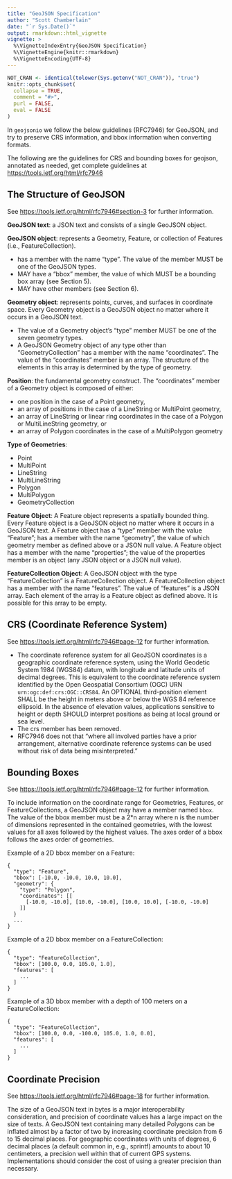 ```yaml
---
title: "GeoJSON Specification"
author: "Scott Chamberlain"
date: "`r Sys.Date()`"
output: rmarkdown::html_vignette
vignette: >
  %\VignetteIndexEntry{GeoJSON Specification}
  %\VignetteEngine{knitr::rmarkdown}
  %\VignetteEncoding{UTF-8}
---
```


```r
NOT_CRAN <- identical(tolower(Sys.getenv("NOT_CRAN")), "true")
knitr::opts_chunk$set(
  collapse = TRUE,
  comment = "#>",
  purl = FALSE,
  eval = FALSE
)
```

In `geojsonio` we follow the below guidelines (RFC7946) for GeoJSON, and try
to preserve CRS information, and bbox information when converting formats.

The following are the guidelines for CRS and bounding boxes for geojson,
annotated as needed, get complete guidelines at <https://tools.ietf.org/html/rfc7946>

## The Structure of GeoJSON

See <https://tools.ietf.org/html/rfc7946#section-3> for further information.

__GeoJSON text__: a JSON text and consists of a single GeoJSON object.

__GeoJSON object__: represents a Geometry, Feature, or collection of Features
(i.e., FeatureCollection).

* has a member with the name "type".  The value of the member
MUST be one of the GeoJSON types.
* MAY have a "bbox" member, the value of which MUST be a bounding
box array (see Section 5).
* MAY have other members (see Section 6).

__Geometry object__: represents points, curves, and surfaces in coordinate
space. Every Geometry object is a GeoJSON object no matter where it occurs
in a GeoJSON text.

* The value of a Geometry object's "type" member MUST be one of the
  seven geometry types.
* A GeoJSON Geometry object of any type other than
  "GeometryCollection" has a member with the name "coordinates".
  The value of the "coordinates" member is an array.  The structure
  of the elements in this array is determined by the type of
  geometry.

__Position__: the fundamental geometry construct.  The "coordinates" member of
a Geometry object is composed of either:

* one position in the case of a Point geometry,
* an array of positions in the case of a LineString or MultiPoint geometry,
* an array of LineString or linear ring coordinates in the case of a
Polygon or MultiLineString geometry, or
* an array of Polygon coordinates in the case of a MultiPolygon geometry

__Type of Geometries__:

* Point
* MultiPoint
* LineString
* MultiLineString
* Polygon
* MultiPolygon
* GeometryCollection

__Feature Object__: A Feature object represents a spatially bounded thing.  Every
Feature object is a GeoJSON object no matter where it occurs in a GeoJSON text. A
Feature object has a "type" member with the value "Feature"; has a member with the
name "geometry", the value of which geometry member as defined above or a JSON
null value. A Feature object has a member with the name "properties"; the value
of the properties member is an object (any JSON object or a JSON null value).

__FeatureCollection Object__: A GeoJSON object with the type "FeatureCollection" is a
FeatureCollection object.  A FeatureCollection object has a member with the name
"features".  The value of "features" is a JSON array. Each element of the array
is a Feature object as defined above.  It is possible for this array to be empty.

## CRS (Coordinate Reference System)

See <https://tools.ietf.org/html/rfc7946#page-12> for further information.

* The coordinate reference system for all GeoJSON coordinates is a geographic
coordinate reference system, using the World Geodetic System 1984 (WGS84)
datum, with longitude and latitude units of decimal degrees.  This is equivalent
to the coordinate reference system identified by the Open Geospatial Consortium (OGC)
URN `urn:ogc:def:crs:OGC::CRS84`. An OPTIONAL third-position element SHALL
be the height in meters above or below the WGS 84 reference ellipsoid.  In the
absence of elevation values, applications sensitive to height or depth SHOULD
interpret positions as being at local ground or sea level.
* The crs member has been removed.
* RFC7946 does not that "where all involved parties have a prior arrangement,
alternative coordinate reference systems can be used without risk of data being
misinterpreted."


## Bounding Boxes

See <https://tools.ietf.org/html/rfc7946#page-12> for further information.

To include information on the coordinate range for Geometries, Features, or
FeatureCollections, a GeoJSON object may have a member named `bbox`. The value of the bbox
member must be a 2*n array where n is the number of dimensions represented in the
contained geometries, with the lowest values for all axes followed by the highest
values. The axes order of a bbox follows the axes order of geometries.

Example of a 2D bbox member on a Feature:

```
{
  "type": "Feature",
  "bbox": [-10.0, -10.0, 10.0, 10.0],
  "geometry": {
    "type": "Polygon",
    "coordinates": [[
      [-10.0, -10.0], [10.0, -10.0], [10.0, 10.0], [-10.0, -10.0]
    ]]
  }
  ...
}
```

Example of a 2D bbox member on a FeatureCollection:

```
{
  "type": "FeatureCollection",
  "bbox": [100.0, 0.0, 105.0, 1.0],
  "features": [
    ...
  ]
}
```

Example of a 3D bbox member with a depth of 100 meters on a FeatureCollection:

```
{
  "type": "FeatureCollection",
  "bbox": [100.0, 0.0, -100.0, 105.0, 1.0, 0.0],
  "features": [
    ...
  ]
}
```

## Coordinate Precision

See <https://tools.ietf.org/html/rfc7946#page-18> for further information.

The size of a GeoJSON text in bytes is a major interoperability
consideration, and precision of coordinate values has a large impact
on the size of texts.  A GeoJSON text containing many detailed
Polygons can be inflated almost by a factor of two by increasing
coordinate precision from 6 to 15 decimal places.  For geographic
coordinates with units of degrees, 6 decimal places (a default common
in, e.g., sprintf) amounts to about 10 centimeters, a precision well
within that of current GPS systems.  Implementations should consider
the cost of using a greater precision than necessary.
